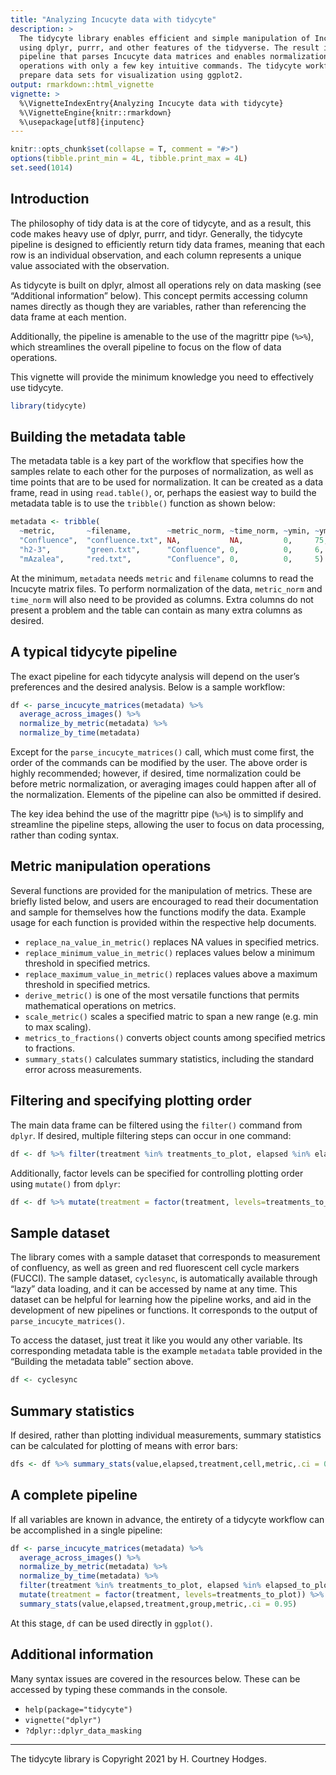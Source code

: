 ```yaml
---
title: "Analyzing Incucyte data with tidycyte"
description: >
  The tidycyte library enables efficient and simple manipulation of Incucyte raw data matrices
  using dplyr, purrr, and other features of the tidyverse. The result is a simple, streamlined
  pipeline that parses Incucyte data matrices and enables normalization and arithmetic
  operations with only a few key intuitive commands. The tidycyte workflow is designed to
  prepare data sets for visualization using ggplot2.
output: rmarkdown::html_vignette
vignette: >
  %\VignetteIndexEntry{Analyzing Incucyte data with tidycyte}
  %\VignetteEngine{knitr::rmarkdown}
  %\usepackage[utf8]{inputenc}
---
```


```r
knitr::opts_chunk$set(collapse = T, comment = "#>")
options(tibble.print_min = 4L, tibble.print_max = 4L)
set.seed(1014)
```

## Introduction

The philosophy of tidy data is at the core of tidycyte, and as a result,
this code makes heavy use of dplyr, purrr, and tidyr.
Generally, the tidycyte pipeline is designed to efficiently return tidy
data frames, meaning that each row is an individual
observation, and each column represents a unique value associated with the
observation.

As tidycyte is built on dplyr, almost all operations rely on
data masking (see "Additional information" below). This concept
permits accessing column names directly as though they are variables,
rather than referencing the data frame at each mention.

Additionally, the pipeline is amenable to the use of the magrittr pipe
(`%>%`), which streamlines the overall pipeline to focus on the flow of
data operations.

This vignette will provide the minimum knowledge you need to effectively
use tidycyte.

```r
library(tidycyte)
```

## Building the metadata table

The metadata table is a key part of the workflow that specifies how the
samples relate to each other for the purposes of normalization, as well as
time points that are to be used for normalization. It can be created as a
data frame, read in using `read.table()`, or, perhaps
the easiest way to build the metadata table is to use the
`tribble()` function as shown below:

```r
metadata <- tribble(
  ~metric,       ~filename,        ~metric_norm, ~time_norm, ~ymin, ~ymax,
  "Confluence",  "confluence.txt", NA,           NA,         0,     75,
  "h2-3",        "green.txt",      "Confluence", 0,          0,     6,
  "mAzalea",     "red.txt",        "Confluence", 0,          0,     5)
```

At the minimum, `metadata` needs `metric` and `filename` columns to read
the Incucyte matrix files. To perform normalization of the data,
`metric_norm` and `time_norm` will also need to be
provided as columns. Extra columns do not present a problem and the table
can contain as many extra columns as desired.

## A typical tidycyte pipeline

The exact pipeline for each tidycyte analysis will depend on the user's
preferences and the desired analysis. Below is a sample workflow:

```r
df <- parse_incucyte_matrices(metadata) %>%
  average_across_images() %>%
  normalize_by_metric(metadata) %>%
  normalize_by_time(metadata)
```

Except for the `parse_incucyte_matrices()` call,
which must come first, the order of the commands can be modified by the
user. The above order is highly recommended; however, if desired, time
normalization could be before metric normalization, or averaging images
could happen after all of the normalization. Elements of the pipeline can
also be ommitted if desired.

The key idea behind the use of the magrittr pipe (`%>%`) is to simplify and
streamline the pipeline steps, allowing the user to focus on data
processing, rather than coding syntax.

## Metric manipulation operations

Several functions are provided for the manipulation of metrics. These are
briefly listed below, and users are encouraged to read their documentation
and sample for themselves how the functions modify the data. Example usage
for each function is provided within the respective help documents.

*  `replace_na_value_in_metric()` replaces NA values in specified metrics.
*  `replace_minimum_value_in_metric()` replaces values below a minimum threshold in specified metrics.
*  `replace_maximum_value_in_metric()` replaces values above a maximum threshold in specified metrics.
*  `derive_metric()` is one of the most versatile functions that permits mathematical operations on metrics.
*  `scale_metric()` scales a specified matric to span a new range (e.g. min to max scaling).
*  `metrics_to_fractions()` converts object counts among specified metrics to fractions.
*  `summary_stats()` calculates summary statistics, including the standard error across measurements.

## Filtering and specifying plotting order

The main data frame can be filtered using the `filter()`
command from `dplyr`. If desired, multiple filtering steps can occur in
one command:

```r
df <- df %>% filter(treatment %in% treatments_to_plot, elapsed %in% elapsed_to_plot)
```

Additionally, factor levels can be specified for controlling plotting
order using `mutate()` from `dplyr`:

```r
df <- df %>% mutate(treatment = factor(treatment, levels=treatments_to_plot))
```

## Sample dataset

The library comes with a sample dataset that corresponds to measurement
of confluency, as well as green and red fluorescent cell cycle markers
(FUCCI). The sample dataset, `cyclesync`, is automatically available through
"lazy" data loading, and it can be accessed by name at any time. This dataset
can be helpful for learning how the pipeline works, and aid in the development
of new pipelines or functions. It corresponds to the output of
`parse_incucyte_matrices()`.

To access the dataset, just treat it like you would any other variable. Its
corresponding metadata table is the example `metadata` table provided in the
"Building the metadata table" section above.

```r
df <- cyclesync
```

## Summary statistics

If desired, rather than plotting individual measurements, summary
statistics can be calculated for plotting of means with error bars:

```r
dfs <- df %>% summary_stats(value,elapsed,treatment,cell,metric,.ci = 0.95)
```

## A complete pipeline

If all variables are known in advance, the entirety of a tidycyte workflow
can be accomplished in a single pipeline:

```r
df <- parse_incucyte_matrices(metadata) %>%
  average_across_images() %>%
  normalize_by_metric(metadata) %>%
  normalize_by_time(metadata) %>%
  filter(treatment %in% treatments_to_plot, elapsed %in% elapsed_to_plot) %>%
  mutate(treatment = factor(treatment, levels=treatments_to_plot)) %>%
  summary_stats(value,elapsed,treatment,group,metric,.ci = 0.95)
```

At this stage, `df` can be used directly in `ggplot()`.

## Additional information

Many syntax issues are covered in the resources below. These can be accessed
by typing these commands in the console.

*  `help(package="tidycyte")`
*  `vignette("dplyr")`
*  `?dplyr::dplyr_data_masking`

------
The tidycyte library is Copyright 2021 by H. Courtney Hodges.

